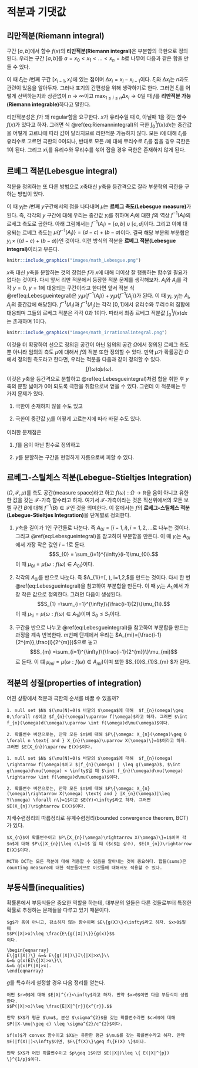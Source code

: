 # 적분과 기댓값 {#expectation}

## 리만적분(Riemann integral)

구간 $[a,b]$에서 함수 $f(x)$의 **리만적분(Riemann integral)**은 부분합의 극한으로 정의된다. 우리는 구간 $[a,b]$를 $a=x_{0}<x_{1}<\ldots <x_{n} =b$로 나무어 다음과 같은 합을 만들 수 있다.

\begin{equation}
\sum_{i=1}^{n}f(\xi_{i})\Delta x_{i}.
 (\#eq:Riemannintegral)
\end{equation}

이 때  $\xi_{i}$는 $i$번째 구간 $[x_{i-1},x_{i})$에 있는 점이며 $\Delta x_{i}=x_{i}-x_{i-1}$이다. $\xi_{i}$와 $\Delta x_{i}$는 $n$과도 관련이 있음을 알아두자. 그러나 표기의 간편성을 위해 생략하기로 한다. 그러면 $\xi_{i}$를 어떻게 선택하는지와 상관없이 $n\rightarrow\infty$이고 $\max_{1\leq i \leq n}\Delta x_{i} \rightarrow 0$일 때 $f$를 **리만적분 가능(Riemann integrable)**하다고 말한다.

리만적분성은 $f$가 꽤 regular함을 요구한다. $x$가 유리수일 때 0, 아닐때 1을 갖는 함수 $f(x)$가 있다고 하자. 그러면 식 \@ref(eq:Riemannintegral)의 극한 $\int_{0}^{1}f(x)dx$는 중간값을 어떻게 고르냐에 따라 값이 달라지므로 리만적분 가능하지 않다. 모든 $i$에 대해 $\xi_{i}$를 유리수로 고르면 극한의 0이되나, 반대로 모든 $i$에 대해 무리수로 $\xi_{i}$를 잡을 경우 극한은 1이 된다. 그리고 $xi_{i}$를 유리수와 무리수를 섞어 잡을 경우 극한은 존재하지 않게 된다.

## 르베그 적분(Lebesgue integral)

적분을 정의하는 또 다른 방법으로 $x$축대신 $y$축을 등간격으로 잘라 부분학의 극한을 구하는 방법이 있다.

\begin{equation}
\sum_{i=1}^{\infty}y_{i}\mu\{ f^{-1}(A_{i}) \}.
 (\#eq:Lebesgueintegral)
\end{equation}

이 때 $y_{i}$는 $i$번째 $y$구간에서의 점을 나타내며 $\mu$는 **르베그 측도(Lebesgue measure)**가 된다. 즉, 각각의 $y$ 구간에 대해 우리는 중간값 $y_{i}$를 취하며 $A_{i}$에 대한 $f$의 역상 $f^{-1}(A_{i})$의 르베그 측도로 곱한다. 아래 그림에서는 $f^{-1}(A_{i}) = [a,b]\cup [c,d]$이다. 그리고 이에 대응되는 르베그 측도는 $\mu\{f^{-1}(A_{i}) \}= (d-c) + (b-a)$이다. 결국 해당 부분의 부분합은 $y_{i} \times \{ (d-c) + (b-a)\}$인 것이다. 이런 방식의 적분을 **르베그 적분(Lebesgue integral)**이라고 부른다.

```r
knitr::include_graphics("images/math_Lebesgue.png")
```

$x$축 대신 $y$축을 분할하는 것의 장점은 $f$가 $x$에 대해 더이상 잘 행동하는 함수일 필요가 없다는 것이다. 다시 앞서 리만 적분에서 등장한 적분 문제를 생각해보자. $A_{i}$와 $A_{j}$를 각각 $y=0$, $y=1$에 대응되는 구간이라고 한다면 앞서 적분 식 \@ref(eq:Lebesgueintegral)은 $y_{i}\mu\{ f^{-1}(A_{i}) \} + y_{j}\mu\{ f^{-1}(A_{j}) \}$가 된다. 이 때 $y_{i}$, $y_{j}$는 $A_{i}$, $A_{j}$의 중간값에 해당된다. $f^{-1}(A_{i})$과 $f^{-1}(A_{j})$는 각각 $[0,1]$에서 유리수와 무리수의 집합에 대응되며 그들의 르베그 적분은 각각 0과 1이다. 따라서 최종 르베그 적분값 $\int_{0}^{1}f(x)dx$는 존재하며 1이다.

```r
knitr::include_graphics("images/math_irrationalintegral.png")
```

이것을 더 확장하여 선으로 정의된 공간이 아닌 임의의 공간 $\Omega$에서 정의된 르베그 측도뿐 아니라 임의의 측도 $\mu$에 대해서 $f$의 적분 또한 정의할 수 있다. 만약 $\mu$가 확률공간 $\Omega$에서 정의된 측도라고 한다면, 우리는 적분을 다음과 같이 정의할 수 있다.
$$\int f(\omega)d\mu (\omega).$$
이것은 $y$축을 등간격으로 분할하고 \@ref(eq:Lebesgueintegral)처럼 합을 취한 후 $y$축의 분할 넓이가 0이 되도록 극한을 취함으로써 얻을 수 있다. 그런데 이 적분에는 두 가지 문제가 있다.

1. 극한이 존재하지 않을 수도 있고

2. 극한이 중간값 $y_{i}$를 어떻게 고르는지에 따라 바뀔 수도 있다.

이러한 문제점은 

1. $f$를 음이 아닌 함수로 정의하고 

2. $y$를 분할하는 구간을 현명하게 자름으로써 피할 수 있다.

## 르베그-스틸체스 적분(Lebegue-Stieltjes Integration)

$(\Omega, \mathcal{F}, \mu)$를 측도 공간(measure space)라고 하고 $f(\omega): \Omega \rightarrow \mathbb{R}$을 음이 아니고 유한한 값을 갖는 $\mathcal{F}$-가측 함수라고 하자. 여기서 $\mathcal{F}$-가측이라는 것은 직선위에서의 모든 보렐 구간 $B$에 대해 $f^{-1}(B)\in\mathcal{F}$인 것을 의미한다. 이 절에서는 $f$의 **르베그-스틸체스 적분(Lebegue-Stieltjes Integration)**을 단계별로 정의한다.

1. $y$축을 길이가 1인 구간들로 나눈다. 즉 $A_{0i}=[i-1,i),i=1,2,\ldots$로 나누는 것이다. 그리고 \@ref(eq:Lebesgueintegral)을 참고하여 부분합을 만든다. 이 때 $y_{i}$는 $A_{0i}$에서 가장 작은 값인 $i-1$로 둔다.
$$S_{0} = \sum_{i=1}^{\infty}(i-1)\mu_{0i}.$$
이 때 $\mu_{0i}=\mu\{\omega: f(\omega) \in A_{0i} \}$이다.

2. 각각의 $A_{0i}$를 반으로 나눈다. 즉 $A_{1i}=[\frac{i-1}{2}, \frac{i}{2}), i=1,2,\ldots $를 만드는 것이다. 다시 한 번 \@ref(eq:Lebesgueintegral)을 참고하여 부분합을 만든다. 이 때 $y_{i}$는 $A_{1i}$에서 가장 작은 값으로 정의한다. 그러면 다음이 생성된다.
$$S_{1} =\sum_{i=1}^{\infty}\{\frac{i-1}{2}\}\mu_{1i}.$$
이 때 $\mu_{1i}=\mu\{\omega: f(\omega)\in A_{1i}\}$이며 $S_{0}\leq S_{1}$이다.

3. 구간을 반으로 나누고 \@ref(eq:Lebesgueintegral)을 참고하여 부분합을 만드는 과정을 계속 반복한다. $m$번째 단계에서 우리는 $A_{mi}=[\frac{i-1}{2^{m}},\frac{i}{2^{m}})$으로 놓고
$$S_{m} =\sum_{i=1}^{\infty}\{\frac{i-1}{2^{m}}\}\mu_{mi}$$
로 둔다. 이 떄 $\mu_{mi}=\mu\{\omega: f(\omega)\in A_{mi}\}$이며 또한 $S_{0}\leq S_{1}\leq \ldots S_{m} \leq $가 된다. 

## 적분의 성질(properties of integration)

어떤 상황에서 적분과 극한의 순서를 바꿀 수 있을까?

```theorem

1. null set $N$ $(\mu(N)=0)$ 바깥의 $\omega$에 대해  $f_{n}(omega)\geq 0,\forall n$이고 $f_{n}(\omega)\uparrow f(\omega)$라고 하자. 그러면 $\int f_{n}(\omega)d(\omega)\uparrow \int f(\omega)d\mu(\omega)$이다.

2. 확률변수 버전으로는, 만약 모든 $n$에 대해 $P\{\omega: X_{n}(\omega)\geq 0 \forall n \text{ and } X_{n}(\omega)\uparrow X(\omega)\}=1$이라고 하자. 그러면 $E(X_{n})\uparrow E(X)$이다.

```

```theorem

1. null set $N$ $(\mu(N)=0)$ 바깥의 $\omega$에 대해  $f_{n}(omega) \rightarrow f(\omega)$이고 $|f_{n}(\omega) | \leq g(\omega)$, $\int g(\omega)d\mu(\omega) < \infty$일 때 $\int f_{n}(\omega)d\mu(\omega) \rightarrow \int f(\omega)d\mu(\omega)$이다.

2. 확률변수 버전으로는, 만약 모든 $n$에 대해 $P\{\omega: X_{n}(\omega)\rightarrow X(\omega) \text{ and } |X_{n}(\omega)|\leq Y(\omega) \forall n\}=1$이고 $E(Y)<\infty$라고 하자. 그러면 $E(X_{n})\rightarrow E(X)$이다.

```

지배수렴정리의 따름정리로 유계수렴정리(bounded convergence theorem, BCT)가 있다.

```theorem
$X_{n}$이 확률변수이고 $P\{X_{n}(\omega)\rightarrow X(\omega)\}=1$이며 각 $n$에 대해 $P\{|X_{n}|\leq c\}=1$ 일 때 ($c$는 상수), $E(X_{n})\rightarrow E(X)$이다.

```

```remark
MCT와 DCT는 모든 적분에 대해 적용할 수 있음을 알아내는 것이 중요하다. 합들(sums)은 counting measure에 대한 적분들이므로 이것들에 대해서도 적용할 수 있다.

```


## 부등식들(inequalities)

확률론에서 부등식들은 중요한 역할을 하는데, 대부분의 일들은 다른 것들로부터 특정한 확률로 추정하는 문제들을 다루고 있기 때문이다.

```lemma
$g$가 음이 아니고, 감소하지 않는 함수이며 $E\{g(X)\}<\infty$라고 하자. $x>0$일 때
$$P(|X|>x)\leq \frac{E\{g(|X|)\}}{g(x)}$$
이다.

```

```proof
\begin{eqnarray}
E\{g(|X|)\} &=& E\{g(|X|)\}I\{|X|>x\}\\
&=& g(x)EI\{|X|>x\}\\
&=& g(x)P(|X|>x).
\end{eqnarray}

```

$g$를 특수하게 설정할 경우 다음 정리를 얻는다.

```theorem
어떤 $r>0$에 대해 $E|X|^{r}<\infty$라고 하자. 만약 $x>0$이면 다음 부등식이 성립한다.
$$P(|X|>x)\leq \frac{E|X|^{r}}{x^{r}}.$$

```

```corollary
만약 $X$가 평균 $\mu$, 분산 $\sigma^{2}$을 갖는 확률변수라면 $c>0$에 대해 $P(|X-\mu|\geq c) \leq \sigma^{2}/c^{2}$이다.

```

```theorem
$f(x)$가 convex 함수이고 $X$는 유한한 평균 $\mu$를 갖는 확률변수라고 하자. 만약 $E(|f(X)|)<\infty$이면, $E\{f(X)\}\geq f\{E(X) \}$이다.

```

```corollary
만약 $X$가 어떤 확률변수이고 $p\geq 1$이면 $E(|X|)\leq \{ E(|X|^{p}) \}^{1/p}$이다.

```




